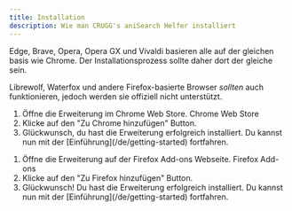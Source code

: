 ```yaml
---
title: Installation
description: Wie man CRUGG's aniSearch Helfer installiert
---
```



<Aside>
  Edge, Brave, Opera, Opera GX und Vivaldi basieren alle auf der gleichen basis wie Chrome. Der Installationsprozess sollte daher dort der gleiche sein.

  Librewolf, Waterfox und andere Firefox-basierte Browser *sollten* auch funktionieren, jedoch werden sie offiziell nicht unterstützt.
</Aside>

<Tabs>
  <TabItem label="Chrome / Chromium">
    <Steps>
      <ol>
        <li>
          Öffne die Erweiterung im Chrome Web Store.
          <LinkButton icon="external" href="https://chromewebstore.google.com/detail/cruggs-anisearch-utils/eanhcibbgmgechngeeihlkijakallpeb" target="_blank">Chrome Web Store</LinkButton>
        </li>
        <li>
          Klicke auf den "Zu Chrome hinzufügen" Button.
        </li>
        <li>
          Glückwunsch, du hast die Erweiterung erfolgreich installiert. Du kannst nun mit der [Einführung](/de/getting-started) fortfahren.
        </li>
      </ol>
    </Steps>
  </TabItem>

  <TabItem label="Firefox">
    <Steps>
      <ol>
        <li>
          Öffne die Erweiterung auf der Firefox Add-ons Webseite.
          <LinkButton icon="external" href="https://addons.mozilla.org/firefox/addon/cruggs-asu/" target="_blank">Firefox Add-ons</LinkButton>
        </li>
        <li>
          Klicke auf den "Zu Firefox hinzufügen" Button.
        </li>
        <li>
          Glückwunsch! Du hast die Erweiterung erfolgreich installiert. Du kannst nun mit der [Einführung](/de/getting-started) fortfahren.
        </li>
      </ol>
    </Steps>
  </TabItem>
</Tabs>
